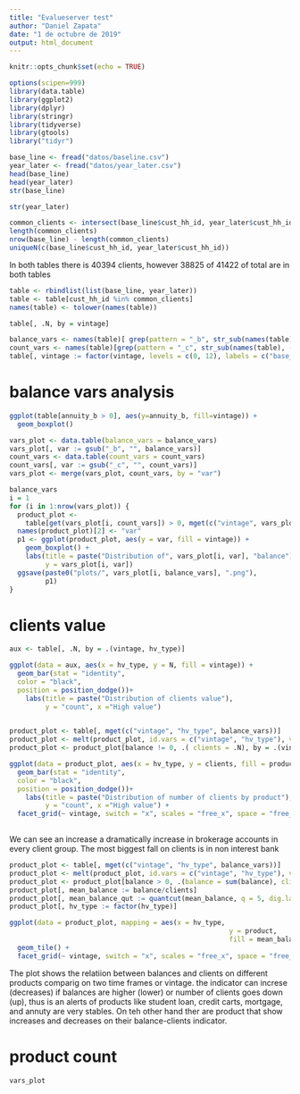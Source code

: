 ```yaml
---
title: "Evalueserver test"
author: "Daniel Zapata"
date: "1 de octubre de 2019"
output: html_document
---
```


```r
knitr::opts_chunk$set(echo = TRUE)
```

```r
options(scipen=999)
library(data.table)
library(ggplot2)
library(dplyr)
library(stringr)
library(tidyverse)
library(gtools)
library("tidyr")

```

```r
base_line <- fread("datos/baseline.csv")
year_later <- fread("datos/year_later.csv")
head(base_line)
head(year_later)
str(base_line)
```

```r
str(year_later)
```
```r
common_clients <- intersect(base_line$cust_hh_id, year_later$cust_hh_id)
length(common_clients)
nrow(base_line) - length(common_clients)
uniqueN(c(base_line$cust_hh_id, year_later$cust_hh_id))
```

In both tables  there is 40394 clients, however  38825 of 41422 of total are in both tables

```r
table <- rbindlist(list(base_line, year_later))
table <- table[cust_hh_id %in% common_clients]
names(table) <- tolower(names(table))
```

```r
table[, .N, by = vintage]
```

```r
balance_vars <- names(table)[ grep(pattern = "_b", str_sub(names(table), -2, -1))]
count_vars <- names(table)[grep(pattern = "_c", str_sub(names(table), -2, -1))]
table[, vintage := factor(vintage, levels = c(0, 12), labels = c("base_line", "year_later"), ordered = T)]
```

# balance vars analysis 

```r
ggplot(table[annuity_b > 0], aes(y=annuity_b, fill=vintage)) + 
  geom_boxplot()
```
```r
vars_plot <- data.table(balance_vars = balance_vars)
vars_plot[, var := gsub("_b", "", balance_vars)]
count_vars <- data.table(count_vars = count_vars)
count_vars[, var := gsub("_c", "", count_vars)]
vars_plot <- merge(vars_plot, count_vars, by = "var")
```

```r
balance_vars
i = 1
for (i in 1:nrow(vars_plot)) {
  product_plot <-
    table[get(vars_plot[i, count_vars]) > 0, mget(c("vintage", vars_plot[i, balance_vars]))]
  names(product_plot)[2] <- "var"
  p1 <- ggplot(product_plot, aes(y = var, fill = vintage)) +
    geom_boxplot() +
    labs(title = paste("Distribution of", vars_plot[i, var], "balance"),
         y = vars_plot[i, var])
  ggsave(paste0("plots/", vars_plot[i, balance_vars], ".png"),
         p1)
}
```
# clients value 
```r
aux <- table[, .N, by = .(vintage, hv_type)]

ggplot(data = aux, aes(x = hv_type, y = N, fill = vintage)) +
  geom_bar(stat = "identity",
  color = "black",
  position = position_dodge())+
    labs(title = paste("Distribution of clients value"),
         y = "count", x ="High value")
  
```


```r
product_plot <- table[, mget(c("vintage", "hv_type", balance_vars))]
product_plot <- melt(product_plot, id.vars = c("vintage", "hv_type"), variable.name = "product", value.name = "balance")
product_plot <- product_plot[balance != 0, .( clients = .N), by = .(vintage, hv_type, product)]

ggplot(data = product_plot, aes(x = hv_type, y = clients, fill = product)) +
  geom_bar(stat = "identity",
  color = "black",
  position = position_dodge())+
    labs(title = paste("Distribution of number of clients by product"),
         y = "count", x ="High value") +
  facet_grid(~ vintage, switch = "x", scales = "free_x", space = "free_x")
  
```
 We can see an increase a dramatically increase in brokerage accounts in every
 client group. The most biggest fall on clients is in non interest bank
 

```r
product_plot <- table[, mget(c("vintage", "hv_type", balance_vars))]
product_plot <- melt(product_plot, id.vars = c("vintage", "hv_type"), variable.name = "product", value.name = "balance")
product_plot <- product_plot[balance > 0, .(balance = sum(balance), clients = .N), by = .(vintage, hv_type, product)]
product_plot[, mean_balance := balance/clients]
product_plot[, mean_balance_qut := quantcut(mean_balance, q = 5, dig.lab = 5)]
product_plot[, hv_type := factor(hv_type)]
```

```r
ggplot(data = product_plot, mapping = aes(x = hv_type,
                                                       y = product,
                                                       fill = mean_balance_qut)) +
  geom_tile() +
  facet_grid(~ vintage, switch = "x", scales = "free_x", space = "free_x")
```
The plot shows the relatiion between balances and clients on different products comparig on two time frames or vintage. the indicator can increse (decreases) if balances are higher (lower) or number of clients goes down (up), thus is an alerts of 
products like student loan, credit carts, mortgage, and annuty are very stables. On teh other hand ther are product that show increases and decreases on their balance-clients indicator.

# product count
```r
vars_plot
```

